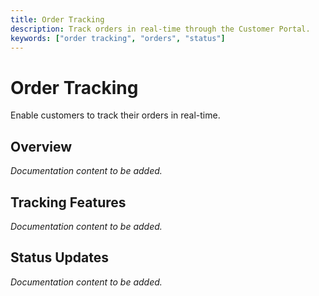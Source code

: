 ```yaml
---
title: Order Tracking
description: Track orders in real-time through the Customer Portal.
keywords: ["order tracking", "orders", "status"]
---
```


# Order Tracking

Enable customers to track their orders in real-time.

## Overview

*Documentation content to be added.*

## Tracking Features

*Documentation content to be added.*

## Status Updates

*Documentation content to be added.*
